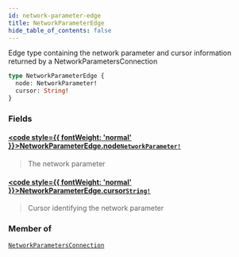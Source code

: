 ```yaml
---
id: network-parameter-edge
title: NetworkParameterEdge
hide_table_of_contents: false
---
```








Edge type containing the network parameter and cursor information returned by a NetworkParametersConnection

```graphql
type NetworkParameterEdge {
  node: NetworkParameter!
  cursor: String!
}
```


### Fields

#### [<code style={{ fontWeight: 'normal' }}>NetworkParameterEdge.<b>node</b></code>](#)<Bullet />[`NetworkParameter!`](/testnet/api/graphql/objects/network-parameter) <Badge class="secondary" text="non-null"/> <Badge class="secondary" text="object"/>
> The network parameter
> 

#### [<code style={{ fontWeight: 'normal' }}>NetworkParameterEdge.<b>cursor</b></code>](#)<Bullet />[`String!`](/testnet/api/graphql/scalars/string) <Badge class="secondary" text="non-null"/> <Badge class="secondary" text="scalar"/>
> Cursor identifying the network parameter
> 



### Member of

[`NetworkParametersConnection`](/testnet/api/graphql/objects/network-parameters-connection)  <Badge class="secondary" text="object"/>



